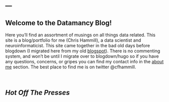 ---
---

<script>
  $(document).ready(function(){
    $("#blogpost").load("posts/row_binding_shootout.html div.main-container",
    function(){
      $("#blogpost").find(".navbar").remove();
      $('pre code').each(function(i, block) {
        hljs.highlightBlock(block);
		});
		$('img').each(function(){
          var url_orig = $(this).attr('src');
		  var url_fix = url_orig.replace(/(^[^/])/, "/posts/$1");
		  $(this).attr('src', url_fix);
        });
    });
  });
</script>


Welcome to the Datamancy Blog!
-----------------------------------------------

Here you'll find an assortment of musings on all things data related. This site is a blog/portfolio for me (Chris Hammill), a data scientist and neuroinformaticist. This site came together in the bad old days before blogdown (I migrated here from my old [blogspot](www.datamancy.blogspot.ca)). There is no commenting system, and won't be until I migrate over to blogdown/hugo so if you have any questions, concerns, or gripes you can find my contact info in the [about me](/pages/aboutMe.html) section. The best place to find me is on twitter @cfhammill.

<br>

*Hot Off The Presses*
----------------------

<div id='blogpost'></div>
